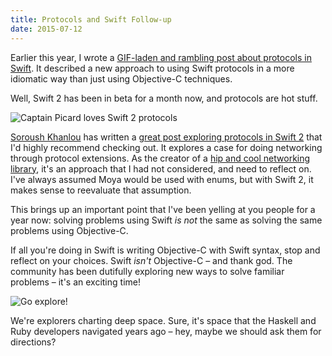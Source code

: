 ```yaml
---
title: Protocols and Swift Follow-up
date: 2015-07-12
---
```



Earlier this year, I wrote a [GIF-laden and rambling post about protocols in Swift](/blog/protocols-and-swift/). It described a new approach to using Swift protocols in a more idiomatic way than just using Objective-C techniques.

Well, Swift 2 has been in beta for a month now, and protocols are hot stuff. 


![Captain Picard loves Swift 2 protocols](./picard.gif)

[Soroush Khanlou](http://www.twitter.com/khanlou) has written a [great post exploring protocols in Swift 2](http://khanlou.com/2015/06/protocol-oriented-networking/) that I'd highly recommend checking out. It explores a case for doing networking through protocol extensions. As the creator of a [hip and cool networking library](https://github.com/ashfurrow/Moya), it's an approach that I had not considered, and need to reflect on. I've always assumed Moya would be used with enums, but with Swift 2, it makes sense to reevaluate that assumption. 

This brings up an important point that I've been yelling at you people for a year now: solving problems using Swift _is not_ the same as solving the same problems using Objective-C. 

<YouTube videoID='LtrzZb5Jw0g' />

If all you're doing in Swift is writing Objective-C with Swift syntax, stop and reflect on your choices. Swift _isn't_ Objective-C – and thank god. The community has been dutifully exploring new ways to solve familiar problems – it's an exciting time! 

![Go explore!](./best_captain.gif)

We're explorers charting deep space. Sure, it's space that the Haskell and Ruby developers navigated years ago – hey, maybe we should ask them for directions?

  